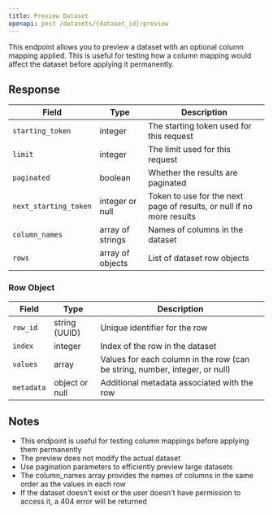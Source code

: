 ```yaml
---
title: Preview Dataset
openapi: post /datasets/{dataset_id}/preview
---
```


This endpoint allows you to preview a dataset with an optional column mapping applied. This is useful for testing how a column mapping would affect the dataset before applying it permanently.

## Response

| Field | Type | Description |
| ----- | ---- | ----------- |
| `starting_token` | integer | The starting token used for this request |
| `limit` | integer | The limit used for this request |
| `paginated` | boolean | Whether the results are paginated |
| `next_starting_token` | integer or null | Token to use for the next page of results, or null if no more results |
| `column_names` | array of strings | Names of columns in the dataset |
| `rows` | array of objects | List of dataset row objects |

### Row Object

| Field | Type | Description |
| ----- | ---- | ----------- |
| `row_id` | string (UUID) | Unique identifier for the row |
| `index` | integer | Index of the row in the dataset |
| `values` | array | Values for each column in the row (can be string, number, integer, or null) |
| `metadata` | object or null | Additional metadata associated with the row |

## Notes

- This endpoint is useful for testing column mappings before applying them permanently
- The preview does not modify the actual dataset
- Use pagination parameters to efficiently preview large datasets
- The column_names array provides the names of columns in the same order as the values in each row
- If the dataset doesn't exist or the user doesn't have permission to access it, a 404 error will be returned
